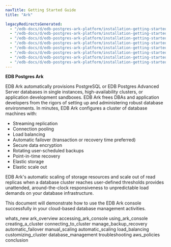 ```yaml
---
navTitle: Getting Started Guide
title: "Ark"

legacyRedirectsGenerated:
  - "/edb-docs/d/edb-postgres-ark-platform/installation-getting-started/getting-started-guide/3.5/index.html"
  - "/edb-docs/d/edb-postgres-ark-platform/installation-getting-started/getting-started-guide/latest/index.html"
  - "/edb-docs/d/edb-postgres-ark-platform/installation-getting-started/getting-started-guide/3.5/conclusion.html"
  - "/edb-docs/d/edb-postgres-ark-platform/installation-getting-started/getting-started-guide/latest/conclusion.html"
  - "/edb-docs/d/edb-postgres-ark-platform/installation-getting-started/getting-started-guide/3.5/genindex.html"
  - "/edb-docs/d/edb-postgres-ark-platform/installation-getting-started/getting-started-guide/latest/genindex.html"
  - "/edb-docs/d/edb-postgres-ark-platform/installation-getting-started/getting-started-guide/3.5/whats_new.html"
  - "/edb-docs/d/edb-postgres-ark-platform/installation-getting-started/getting-started-guide/latest/whats_new.html"
---
```


**EDB Postgres Ark**

EDB Ark automatically provisions PostgreSQL or EDB Postgres Advanced Server databases in single instances, high-availability clusters, or application development sandboxes. EDB Ark frees DBAs and application developers from the rigors of setting up and administering robust database environments. In minutes, EDB Ark configures a cluster of database machines with:

-   Streaming replication
-   Connection pooling
-   Load balancing
-   Automatic failover (transaction or recovery time preferred)
-   Secure data encryption
-   Rotating user-scheduled backups
-   Point-in-time recovery
-   Elastic storage
-   Elastic scale out

EDB Ark's automatic scaling of storage resources and scale out of read replicas when a database cluster reaches user-defined thresholds provides unattended, around-the-clock responsiveness to unpredictable load demands on your database infrastructure.

This document will demonstrate how to use the EDB Ark console successfully in your cloud-based database management activities.

<div class="toctree" data-maxdepth="3">

whats_new ark_overview accessing_ark_console using_ark_console creating_a_cluster connecting_to_cluster manage_backup_recovery automatic_failover manual_scaling automatic_scaling load_balancing customizing_cluster database_management troubleshooting aws_policies conclusion

</div>
